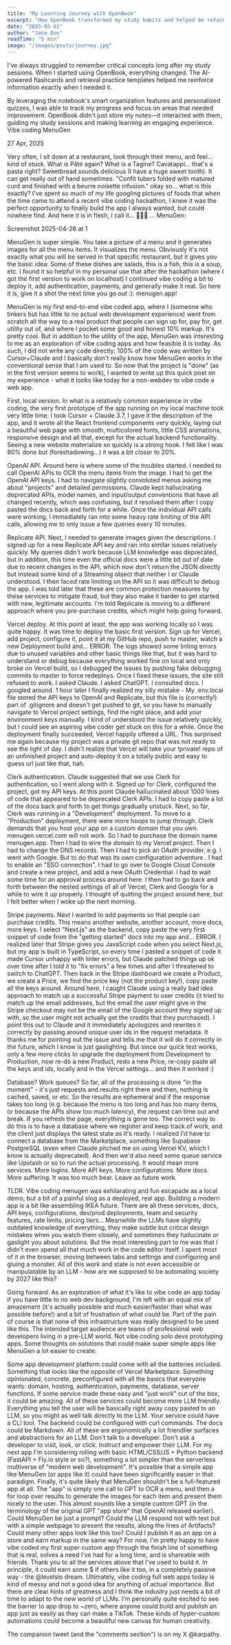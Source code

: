 ```yaml
---
title: "My Learning Journey with OpenBook"
excerpt: "How OpenBook transformed my study habits and helped me retain information more effectively."
date: "2025-05-01"
author: "Jane Doe"
readTime: "5 min"
image: "/images/posts/journey.jpg"
---
```


I've always struggled to remember critical concepts long after my study sessions. When I started using OpenBook, everything changed. The AI-powered flashcards and retrieval practice templates helped me reinforce information exactly when I needed it.

By leveraging the notebook's smart organization features and personalized quizzes, I was able to track my progress and focus on areas that needed improvement. OpenBook didn't just store my notes—it interacted with them, guiding my study sessions and making learning an engaging experience. 
Vibe coding MenuGen

27 Apr, 2025

Very often, I sit down at a restaurant, look through their menu, and feel... kind of stuck. What is Pâté again? What is a Tagine? Cavatappi... that's a pasta right? Sweetbread sounds delicious (I have a huge sweet tooth). It can get really out of hand sometimes. "Confit tubers folded with matured curd and finished with a beurre noisette infusion." okay so... what is this exactly? I've spent so much of my life googling pictures of foods that when the time came to attend a recent vibe coding hackathon, I knew it was the perfect opportunity to finally build the app I always wanted, but could nowhere find. And here it is in flesh, I call it... 🥁🥁🥁 ... MenuGen:

Screenshot 2025-04-26 at 1

MenuGen is super simple. You take a picture of a menu and it generates images for all the menu items. It visualizes the menu. Obviously it's not exactly what you will be served in that specific restaurant, but it gives you the basic idea: Some of these dishes are salads, this is a fish, this is a soup, etc. I found it so helpful in my personal use that after the hackathon (where I got the first version to work on localhost) I continued vibe coding a bit to deploy it, add authentication, payments, and generally make it real. So here it is, give it a shot the next time you go out :): menugen.app!

MenuGen is my first end-to-end vibe coded app, where I (someone who tinkers but has little to no actual web development experience) went from scratch all the way to a real product that people can sign up for, pay for, get utility out of, and where I pocket some good and honest 10% markup. It's pretty cool. But in addition to the utility of the app, MenuGen was interesting to me as an exploration of vibe coding apps and how feasible it is today. As such, I did not write any code directly; 100% of the code was written by Cursor+Claude and I basically don't really know how MenuGen works in the conventional sense that I am used to. So now that the project is "done" (as in the first version seems to work), I wanted to write up this quick post on my experience - what it looks like today for a non-webdev to vibe code a web app.

First, local version. In what is a relatively common experience in vibe coding, the very first prototype of the app running on my local machine took very little time. I took Cursor + Claude 3.7, I gave it the description of the app, and it wrote all the React frontend components very quickly, laying out a beautiful web page with smooth, multicolored fonts, little CSS animations, responsive design and all that, except for the actual backend functionality. Seeing a new website materialize so quickly is a strong hook. I felt like I was 80% done but (foreshadowing...) it was a bit closer to 20%.

OpenAI API. Around here is where some of the troubles started. I needed to call OpenAI APIs to OCR the menu items from the image. I had to get the OpenAI API keys. I had to navigate slightly convoluted menus asking me about "projects" and detailed permissions. Claude kept hallucinating deprecated APIs, model names, and input/output conventions that have all changed recently, which was confusing, but it resolved them after I copy pasted the docs back and forth for a while. Once the individual API calls were working, I immediately ran into some heavy rate limiting of the API calls, allowing me to only issue a few queries every 10 minutes.

Replicate API. Next, I needed to generate images given the descriptions. I signed up for a new Replicate API key and ran into similar issues relatively quickly. My queries didn't work because LLM knowledge was deprecated, but in addition, this time even the official docs were a little bit out of date due to recent changes in the API, which now don't return the JSON directly but instead some kind of a Streaming object that neither I or Claude understood. I then faced rate limiting on the API so it was difficult to debug the app. I was told later that these are common protection measures by these services to mitigate fraud, but they also make it harder to get started with new, legitimate accounts. I'm told Replicate is moving to a different approach where you pre-purchase credits, which might help going forward.

Vercel deploy. At this point at least, the app was working locally so I was quite happy. It was time to deploy the basic first version. Sign up for Vercel, add project, configure it, point it at my GitHub repo, push to master, watch a new Deployment build and... ERROR. The logs showed some linting errors due to unused variables and other basic things like that, but it was hard to understand or debug because everything worked fine on local and only broke on Vercel build, so I debugged the issues by pushing fake debugging commits to master to force redeploys. Once I fixed these issues, the site still refused to work. I asked Claude. I asked ChatGPT. I consulted docs. I googled around. 1 hour later I finally realized my silly mistake - My .env.local file stored the API keys to OpenAI and Replicate, but this file is (correctly!) part of .gitignore and doesn't get pushed to git, so you have to manually navigate to Vercel project settings, find the right place, and add your environment keys manually. I kind of understood the issue relatively quickly, but I could see an aspiring vibe coder get stuck on this for a while. Once the deployment finally succeeded, Vercel happily offered a URL. This surprised me again because my project was a private git repo that was not ready to see the light of day. I didn't realize that Vercel will take your !private! repo of an unfinished project and auto-deploy it on a totally public and easy to guess url just like that, hah.

Clerk authentication. Claude suggested that we use Clerk for authentication, so I went along with it. Signed up for Clerk, configured the project, got my API keys. At this point Claude hallucinated about 1000 lines of code that appeared to be deprecated Clerk APIs. I had to copy paste a lot of the docs back and forth to get things gradually unstuck. Next, so far, Clerk was running in a "Development" deployment. To move to a "Production" deployment, there were more hoops to jump through. Clerk demands that you host your app on a custom domain that you own. menugen.vercel.com will not work. So I had to purchase the domain name menugen.app. Then I had to wire the domain to my Vercel project. Then I had to change the DNS records. Then I had to pick an OAuth provider, e.g. I went with Google. But to do that was its own configuration adventure . I had to enable an "SSO connection". I had to go over to Google Cloud Console and create a new project, and add a new OAuth Credential. I had to wait some time for an approval process around here. I then had to go back and forth between the nested settings of all of Vercel, Clerk and Google for a while to wire it up properly. I thought of quitting the project around here, but I felt better when I woke up the next morning.

Stripe payments. Next I wanted to add payments so that people can purchase credits. This means another website, another account, more docs, more keys. I select "Next.js" as the backend, copy paste the very first snippet of code from the "getting started" docs into my app and... ERROR. I realized later that Stripe gives you JavaScript code when you select Next.js, but my app is built in TypeScript, so every time I pasted a snippet of code it made Cursor unhappy with linter errors, but Claude patched things up ok over time after I told it to "fix errors" a few times and after I threatened to switch to ChatGPT. Then back in the Stripe dashboard we create a Product, we create a Price, we find the price key (not the product key!), copy paste all the keys around. Around here, I caught Claude using a really bad idea approach to match up a successful Stripe payment to user credits (it tried to match up the email addresses, but the email the user might give in the Stripe checkout may not be the email of the Google account they signed up with, so the user might not actually get the credits that they purchased). I point this out to Claude and it immediately apologizes and rewrites it correctly by passing around unique user ids in the request metadata. It thanks me for pointing out the issue and tells me that it will do it correctly in the future, which I know is just gaslighting. But since our quick test works, only a few more clicks to upgrade the deployment from Development to Production, now re-do a new Product, redo a new Price, re-copy paste all the keys and ids, locally and in the Vercel settings... and then it worked :)

Database? Work queues? So far, all of the processing is done "in the moment" - it's just requests and results right there and then, nothing is cached, saved, or etc. So the results are ephemeral and if the response takes too long (e.g. because the menu is too long and has too many items, or because the APIs show too much latency), the request can time out and break. If you refresh the page, everything is gone too. The correct way to do this is to have a database where we register and keep track of work, and the client just displays the latest state as it's ready. I realized I'd have to connect a database from the Marketplace, something like Supabase PostgreSQL (even when Claude pitched me on using Vercel KV, which I know is actually deprecated). And then we'd also need some queue service like Upstash or so to run the actual processing. It would mean more services. More logins. More API keys. More configurations. More docs. More suffering. It was too much bear. Leave as future work.

TLDR. Vibe coding menugen was exhilarating and fun escapade as a local demo, but a bit of a painful slog as a deployed, real app. Building a modern app is a bit like assembling IKEA future. There are all these services, docs, API keys, configurations, dev/prod deployments, team and security features, rate limits, pricing tiers... Meanwhile the LLMs have slightly outdated knowledge of everything, they make subtle but critical design mistakes when you watch them closely, and sometimes they hallucinate or gaslight you about solutions. But the most interesting part to me was that I didn't even spend all that much work in the code editor itself. I spent most of it in the browser, moving between tabs and settings and configuring and gluing a monster. All of this work and state is not even accessible or manipulatable by an LLM - how are we supposed to be automating society by 2027 like this?

Going forward. As an exploration of what it's like to vibe code an app today if you have little to no web dev background, I'm left with an equal mix of amazement (it's actually possible and much easier/faster than what was possible before!) and a bit of frustration of what could be. Part of the pain of course is that none of this infrastructure was really designed to be used like this. The intended target audience are teams of professional web developers living in a pre-LLM world. Not vibe coding solo devs prototyping apps. Some thoughts on solutions that could make super simple apps like MenuGen a lot easier to create:

Some app development platform could come with all the batteries included. Something that looks like the opposite of Vercel Marketplace. Something opinionated, concrete, preconfigured with all the basics that everyone wants: domain, hosting, authentication, payments, database, server functions. If some service made these easy and "just work" out of the box, it could be amazing.
All of these services could become more LLM friendly. Everything you tell the user will be basically right away copy pasted to an LLM, so you might as well talk directly to the LLM. Your service could have a CLI tool. The backend could be configured with curl commands. The docs could be Markdown. All of these are ergonomically a lot friendlier surfaces and abstractions for an LLM. Don't talk to a developer. Don't ask a developer to visit, look, or click. Instruct and empower their LLM.
For my next app I'm considering rolling with basic HTML/CSS/JS + Python backend (FastAPI + Fly.io style or so?), something a lot simpler than the serverless multiverse of "modern web development". It's possible that a simple app like MenuGen (or apps like it) could have been significantly easier in that paradigm.
Finally, it's quite likely that MenuGen shouldn't be a full-featured app at all. The "app" is simply one call to GPT to OCR a menu, and then a for loop over results to generate the images for each item and present them nicely to the user. This almost sounds like a simple custom GPT (in the terminology of the original GPT "app store" that OpenAI released earlier). Could MenuGen be just a prompt? Could the LLM respond not with text but with a simple webpage to present the results, along the lines of Artifacts? Could many other apps look like this too? Could I publish it as an app on a store and earn markup in the same way?
For now, I'm pretty happy to have vibe coded my first super custom app through the finish line of something that is real, solves a need I've had for a long time, and is shareable with friends. Thank you to all the services above that I've used to build it. In principle, it could earn some $ if others like it too, in a completely passive way - the @levelsio dream. Ultimately, vibe coding full web apps today is kind of messy and not a good idea for anything of actual importance. But there are clear hints of greatness and I think the industry just needs a bit of time to adapt to the new world of LLMs. I'm personally quite excited to see the barrier to app drop to ~zero, where anyone could build and publish an app just as easily as they can make a TikTok. These kinds of hyper-custom automations could become a beautiful new canvas for human creativity.

The companion tweet (and the "comments section") is on my X @karpathy.